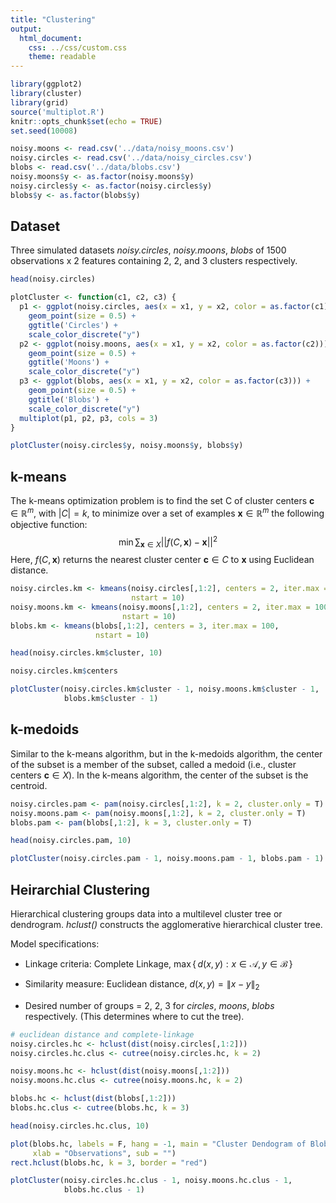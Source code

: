 ```yaml
---
title: "Clustering"
output: 
  html_document: 
    css: ../css/custom.css
    theme: readable
---
```


```r
library(ggplot2)
library(cluster)
library(grid)
source('multiplot.R')
knitr::opts_chunk$set(echo = TRUE)
set.seed(10008)
```

```r
noisy.moons <- read.csv('../data/noisy_moons.csv')
noisy.circles <- read.csv('../data/noisy_circles.csv')
blobs <- read.csv('../data/blobs.csv')
noisy.moons$y <- as.factor(noisy.moons$y)
noisy.circles$y <- as.factor(noisy.circles$y)
blobs$y <- as.factor(blobs$y)
```

## Dataset

Three simulated datasets *noisy.circles*, *noisy.moons*, *blobs* of 1500 observations x 2 features containing 2, 2, and 3 clusters respectively.

```r
head(noisy.circles)
```

```r
plotCluster <- function(c1, c2, c3) {
  p1 <- ggplot(noisy.circles, aes(x = x1, y = x2, color = as.factor(c1))) + 
    geom_point(size = 0.5) +
    ggtitle('Circles') +
    scale_color_discrete("y")
  p2 <- ggplot(noisy.moons, aes(x = x1, y = x2, color = as.factor(c2))) +  
    geom_point(size = 0.5) +
    ggtitle('Moons') +
    scale_color_discrete("y")
  p3 <- ggplot(blobs, aes(x = x1, y = x2, color = as.factor(c3))) + 
    geom_point(size = 0.5) +
    ggtitle('Blobs') +
    scale_color_discrete("y")
  multiplot(p1, p2, p3, cols = 3)
}
```

```r
plotCluster(noisy.circles$y, noisy.moons$y, blobs$y)
```


## k-means

The k-means optimization problem is to find the set C of cluster centers $\mathbf c \in \mathbb R^m$, with $|C| = k$, to minimize over a set of examples $\mathbf x \in \mathbb R^m$ the following objective function:
$$
\min \sum_{\mathbf x \in X} ||f(C, \mathbf x) - \mathbf x||^2
$$
Here, $f(C, \mathbf x)$ returns the nearest cluster center $\mathbf c \in C$ to $\mathbf x$ using Euclidean distance.

```r
noisy.circles.km <- kmeans(noisy.circles[,1:2], centers = 2, iter.max = 100,
                           nstart = 10)
noisy.moons.km <- kmeans(noisy.moons[,1:2], centers = 2, iter.max = 100,
                         nstart = 10)
blobs.km <- kmeans(blobs[,1:2], centers = 3, iter.max = 100,
                   nstart = 10)

head(noisy.circles.km$cluster, 10)
```

```r
noisy.circles.km$centers
```

```r
plotCluster(noisy.circles.km$cluster - 1, noisy.moons.km$cluster - 1, 
            blobs.km$cluster - 1)
```



## k-medoids

Similar to the k-means algorithm, but in the k-medoids algorithm, the center of the subset is a member of the subset, called a medoid (i.e., cluster centers $\mathbf c \in X$). In the k-means algorithm, the center of the subset is the centroid. 

```r
noisy.circles.pam <- pam(noisy.circles[,1:2], k = 2, cluster.only = T)
noisy.moons.pam <- pam(noisy.moons[,1:2], k = 2, cluster.only = T)
blobs.pam <- pam(blobs[,1:2], k = 3, cluster.only = T)

head(noisy.circles.pam, 10)
```

```r
plotCluster(noisy.circles.pam - 1, noisy.moons.pam - 1, blobs.pam - 1)
```


## Heirarchial Clustering

Hierarchical clustering groups data into a multilevel cluster tree or dendrogram. *hclust()* constructs the agglomerative hierarchical cluster tree.  

Model specifications:

* Linkage criteria: Complete Linkage, $\max\{\,d(x,y):x\in {\mathcal  {A}},\,y\in {\mathcal  {B}}\,\}$
  
* Similarity measure: Euclidean distance, $d(x, y) = \|x - y\|_2$

* Desired number of groups = 2, 2, 3 for *circles*, *moons*, *blobs* respectively. (This determines where to cut the tree).  

```r
# euclidean distance and complete-linkage
noisy.circles.hc <- hclust(dist(noisy.circles[,1:2]))
noisy.circles.hc.clus <- cutree(noisy.circles.hc, k = 2)

noisy.moons.hc <- hclust(dist(noisy.moons[,1:2]))
noisy.moons.hc.clus <- cutree(noisy.moons.hc, k = 2)

blobs.hc <- hclust(dist(blobs[,1:2]))
blobs.hc.clus <- cutree(blobs.hc, k = 3)

head(noisy.circles.hc.clus, 10)
```

```r
plot(blobs.hc, labels = F, hang = -1, main = "Cluster Dendogram of Blobs",
     xlab = "Observations", sub = "")
rect.hclust(blobs.hc, k = 3, border = "red")
```

```r
plotCluster(noisy.circles.hc.clus - 1, noisy.moons.hc.clus - 1, 
            blobs.hc.clus - 1)
```



